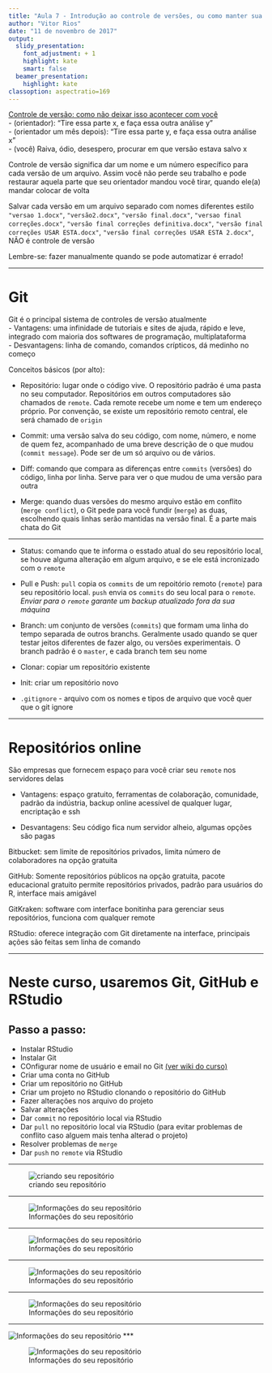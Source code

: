 ```yaml
---
title: "Aula 7 - Introdução ao controle de versões, ou como manter sua sanidade"
author: "Vitor Rios"
date: "11 de novembro de 2017"
output:
  slidy_presentation:
    font_adjustment: + 1
    highlight: kate
    smart: false
  beamer_presentation:
    highlight: kate
classoption: aspectratio=169
---
```

[Controle de versão: como não deixar isso acontecer com você](http://www.phdcomics.com/comics/archive/phd101212s.gif)  
- (orientador): "Tire essa parte x, e faça essa outra análise y"  
- (orientador um mês depois): "Tire essa parte y, e faça essa outra análise x"   
- (você) Raiva, ódio, desespero,  procurar em que versão estava salvo x

Controle de versão significa dar um nome e um número específico para cada versão de um arquivo. Assim você não perde seu trabalho e pode restaurar aquela parte que seu orientador mandou você tirar, quando ele(a) mandar colocar de volta   

Salvar cada versão em um arquivo separado com nomes diferentes estilo  `"versao 1.docx"`, `"versão2.docx"`, `"versão final.docx"`, `"versao final correções.docx"`, `"versão final correções definitiva.docx"`, `"versão final correções USAR ESTA.docx"`, `"versão final correções USAR ESTA 2.docx"`, NÃO é controle de versão

Lembre-se: fazer manualmente quando se pode automatizar é errado!

***
# Git
Git é o principal sistema de controles de versão atualmente  
- Vantagens: uma infinidade de tutoriais e sites de ajuda, rápido e leve, integrado com maioria dos softwares de programação, multiplataforma   
- Desvantagens: linha de comando, comandos crípticos, dá medinho no começo  

Conceitos básicos (por alto):

- Repositório: lugar onde o código vive. O repositório padrão é uma pasta no seu computador. Repositórios em outros computadores são chamados de `remote`. Cada remote recebe um nome e tem um endereço próprio. Por convenção, se existe um repositório remoto central, ele será chamado de `origin`  

- Commit: uma versão salva do seu código, com nome, número, e nome de quem fez, acompanhado de uma breve descrição de o que mudou (`commit message`). Pode ser de um só arquivo ou de vários.   

- Diff: comando que compara as diferenças entre `commits` (versões) do código, linha por linha. Serve para ver o que mudou de uma versão para outra   

- Merge: quando duas versões do mesmo arquivo estão em conflito (`merge conflict`), o Git pede para você fundir (`merge`) as duas, escolhendo quais linhas serão mantidas na versão final. É a parte mais chata do Git   

***
- Status: comando que te informa o esstado atual do seu repositório local, se houve alguma alteração em algum arquivo, e se ele está incronizado com o `remote`  

- Pull e Push: `pull` copia os `commits` de um repoitório remoto (`remote`) para seu repositório local. `push` envia os `commits` do seu local para o `remote`. _Enviar para o `remote` garante um backup atualizado fora da sua máquina  _   

- Branch: um conjunto de versões (`commits`) que formam uma linha do tempo separada de outros branchs. Geralmente usado quando se quer testar jeitos diferentes de fazer algo, ou versões experimentais. O branch padrão é o `master`, e cada branch tem seu nome   

- Clonar: copiar um repositório existente  

- Init: criar um repositório novo  

- `.gitignore` - arquivo com os nomes e tipos de arquivo que você quer que o git ignore

***
# Repositórios online
São empresas que fornecem espaço para você criar seu `remote` nos servidores delas  

- Vantagens: espaço gratuito, ferramentas de colaboração, comunidade, padrão da indústria, backup online acessível de qualquer lugar, encriptação e ssh  

- Desvantagens: Seu código fica num servidor alheio, algumas opções são pagas   

Bitbucket: sem limite de repositórios privados, limita número de colaboradores na opção gratuita

GitHub: Somente repositórios públicos na opção gratuita, pacote educacional gratuito permite repositórios privados, padrão para usuários do R, interface mais amigável

GitKraken: software com interface bonitinha para gerenciar seus repositórios, funciona com qualquer remote

RStudio: oferece integração com Git diretamente na interface, principais ações são feitas sem linha de comando

***
# Neste curso, usaremos Git, GitHub e RStudio
## Passo a passo:
- Instalar RStudio
- Instalar Git
- COnfigurar nome de usuário e email no Git [(ver wiki do curso)](https://github.com/vrios/Intro-Linguagem-R/wiki/Instalando-os-softwares)
- Criar uma conta no GitHub
- Criar um repositório no GitHub
- Criar um projeto no RStudio clonando o repositório do GitHub
- Fazer alterações nos arquivo do projeto
- Salvar alterações
- Dar `commit` no repositório local via RStudio
- Dar `pull` no repositório local via RStudio (para evitar problemas de conflito caso alguem mais tenha alterad o projeto)
- Resolver problemas de `merge`
- Dar `push` no `remote` via RStudio

***
![criando seu repositório](..//..//figuras/novoRepositorio.png)

***
![Informações do seu repositório](..//..//figuras/informacoesRepositorio.png)

***
![Informações do seu repositório](..//..//figuras/clonarRepositorio.png)

***
![Informações do seu repositório](..//..//figuras/criarProjeto1.png)

***
![Informações do seu repositório](..//..//figuras/criarProjeto2.png)

***
![Informações do seu repositório](..//..//figuras/criarProjeto3.png)
***

![Informações do seu repositório](..//..//figuras/criarProjeto4.png)